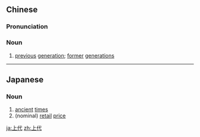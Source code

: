 ==Chinese==
{{zh-forms}}

===Pronunciation===
{{zh-pron
|m=shàngdài
|c=soeng6 doi6
|mn=xm:siōng-tāi
|cat=n
}}

===Noun===
{{zh-noun}}

# [[previous]] [[generation]]; [[former]] [[generation]]s

----

==Japanese==
{{ja-kanjitab|じょう|だい|yomi=on}}

===Noun===
{{ja-noun|じょうだい}}

# [[ancient]] [[times]]
# (nominal) [[retail]] [[price]]

[[ja:上代]]
[[zh:上代]]